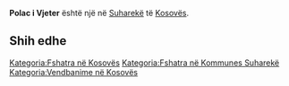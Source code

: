 {{Fshat në 
 | Emri                = Polac i Vjeter
 | EmriAlt                = 
 | NAME_SHORT_FORM=      
 | NAME_GENERIC=      
 | NAME_SORT_NAME_RO=      POLACIVJETER
 | FULL_NAME_RO = Polac i Vjeter
 | FULL_NAME_ND_RO=Polac i Vjeter
 | SORT_NAME_RG=POLACIVJETER
 | FULL_NAME_RG=Polac i Vjeter
 | FULL_NAME_ND_RG=Polac i Vjeter
 | SRP_NAME_SHORT_FORM=      
 | SRP_NAME_GENERIC=      
 | SRP_NAME_SORT_NAME_RO=      
 | SRP_FULL_NAME_RO = 
 | SRP_FULL_NAME_ND_RO=
 | SRP_SORT_NAME_RG=
 | SRP_FULL_NAME_RG=
 | SRP_FULL_NAME_ND_RG=
 | Emri (Rasa dhanore) = 
 | Figura              = 
 | Shteti              = Kosovo
 | Komuna              = Suharekë
 | Kodi postar         = 
 | Sipërfaqja          = 

 | Popullsia           = 

 | Regj. i popullsisë  = 
 | Dend. e popullsisë  = 
 | Faqja zyrtare       = 
 <!--- Koordinatat ----> 
 | Gjerësia            = 42.729444
 | Gjatësia            = 20.832778
 | Lartësia            = 
}}
'''Polac i Vjeter''' është një [[]] në [[Suharekë]] të [[Kosovës]].

<!-- == Gjeografia == -->
<!-- == Historia == -->
<!-- == Demografia == -->
== Shih edhe ==
{{Komuna Suharekë}}
{{Kosovo-Administrata-Cung}}

[[Kategoria:Fshatra në Kosovës]]
[[Kategoria:Fshatra në Kommunes Suharekë]]
[[Kategoria:Vendbanime në Kosovës]]
